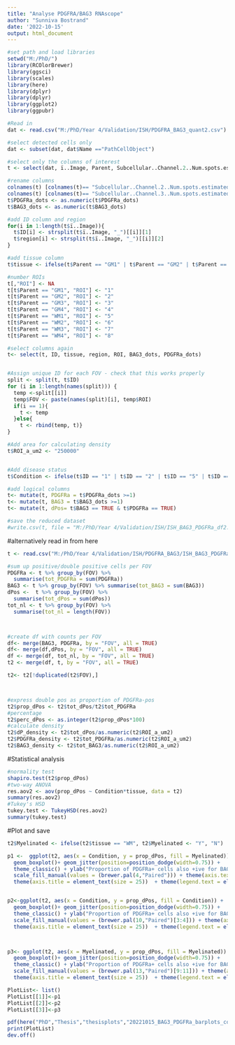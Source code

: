 ---
title: "Analyse PDGFRA/BAG3 RNAscope"
author: "Sunniva Bostrand"
date: '2022-10-15'
output: html_document
---

```{r}
#set path and load libraries
setwd("M:/PhD/")
library(RCOlorBrewer)
library(ggsci)
library(scales)
library(here)
library(dplyr)
library(dplyr)
library(ggplot2)
library(ggpubr)
```

```{r}
#Read in
dat <- read.csv("M:/PhD/Year 4/Validation/ISH/PDGFRA_BAG3_quant2.csv")

#select detected cells only
dat <- subset(dat, dat$Name =="PathCellObject")

#select only the columns of interest
t <- select(dat, ï..Image, Parent, Subcellular..Channel.2..Num.spots.estimated, Subcellular..Channel.3..Num.spots.estimated )

#rename columns
colnames(t) [colnames(t)== "Subcellular..Channel.2..Num.spots.estimated"] <- "BAG3_dots"
colnames(t) [colnames(t)== "Subcellular..Channel.3..Num.spots.estimated"] <- "PDGFRa_dots"
t$PDGFRa_dots <- as.numeric(t$PDGFRa_dots)
t$BAG3_dots <- as.numeric(t$BAG3_dots)

#add ID column and region
for(i in 1:length(t$ï..Image)){
  t$ID[i] <- strsplit(t$ï..Image, "_")[[i]][1]
  t$region[i] <- strsplit(t$ï..Image, "_")[[i]][2]
}

#add tissue column
t$tissue <- ifelse(t$Parent == "GM1" | t$Parent == "GM2" | t$Parent == "GM3"| t$Parent == "GM4", "GM", "WM")

#number ROIs
t[,"ROI"] <- NA
t[t$Parent == "GM1", "ROI"] <- "1"
t[t$Parent == "GM2", "ROI"] <- "2"
t[t$Parent == "GM3", "ROI"] <- "3"
t[t$Parent == "GM4", "ROI"] <- "4"
t[t$Parent == "WM1", "ROI"] <- "5"
t[t$Parent == "WM2", "ROI"] <- "6"
t[t$Parent == "WM3", "ROI"] <- "7"
t[t$Parent == "WM4", "ROI"] <- "8"

#select columns again
t<- select(t, ID, tissue, region, ROI, BAG3_dots, PDGFRa_dots)


#Assign unique ID for each FOV - check that this works properly 
split <- split(t, t$ID)
for (i in 1:length(names(split))) {
  temp <-split[[i]]
  temp$FOV <- paste(names(split)[i], temp$ROI)
  if(i == 1){
    t <- temp
  }else{
    t <- rbind(temp, t)}
}

#Add area for calculating density
t$ROI_a_um2 <- "250000"


#Add disease status
t$Condition <- ifelse(t$ID == "1" | t$ID == "2" | t$ID == "5" | t$ID == "6" |t$ID == "10" |t$ID == "12" | t$ID == "3",  "HD", "Ctrl")

#add logical columns 
t<- mutate(t, PDGFRa = t$PDGFRa_dots >=1)
t<- mutate(t, BAG3 = t$BAG3_dots >=1)
t<- mutate(t, dPos= t$BAG3 == TRUE & t$PDGFRa == TRUE)

#save the reduced dataset
#write.csv(t, file = "M:/PhD/Year 4/Validation/ISH/ISH_BAG3_PDGFRa_df2.csv")
```

#alternatively read in from here
```{r}
t <- read.csv("M:/PhD/Year 4/Validation/ISH/PDGFRA_BAG3/ISH_BAG3_PDGFRa_df2.csv")

#sum up positive/double positive cells per FOV
PDGFRa <- t %>% group_by(FOV) %>%
  summarise(tot_PDGFRa = sum(PDGFRa)) 
BAG3 <- t %>% group_by(FOV) %>% summarise(tot_BAG3 = sum(BAG3)) 
dPos <-  t %>% group_by(FOV) %>%
  summarise(tot_dPos = sum(dPos)) 
tot_nl <- t %>% group_by(FOV) %>%
  summarise(tot_nl = length(FOV))



#create df with counts per FOV
df<- merge(BAG3, PDGFRa, by = "FOV", all = TRUE)        
df<- merge(df,dPos, by = "FOV", all = TRUE) 
df <- merge(df, tot_nl, by = "FOV", all = TRUE)
t2 <- merge(df, t, by = "FOV", all = TRUE)

t2<- t2[!duplicated(t2$FOV),]



#express double pos as proportion of PDGFRa-pos
t2$prop_dPos <- t2$tot_dPos/t2$tot_PDGFRa
#percentage
t2$perc_dPos <- as.integer(t2$prop_dPos*100)
#calculate density 
t2$dP_density <- t2$tot_dPos/as.numeric(t2$ROI_a_um2)
t2$PDGFRa_density <- t2$tot_PDGFRa/as.numeric(t2$ROI_a_um2)
t2$BAG3_density <- t2$tot_BAG3/as.numeric(t2$ROI_a_um2)
```

#Statistical analysis
```{r}
#normality test
shapiro.test(t2$prop_dPos)
#two-way ANOVA
res.aov2 <- aov(prop_dPos ~ Condition*tissue, data = t2)
summary(res.aov2)
#Tukey's HSD
tukey.test <- TukeyHSD(res.aov2)
summary(tukey.test)
```

#Plot and save
```{r}
t2$Myelinated <- ifelse(t2$tissue == "WM", t2$Myelinated <- "Y", "N")

p1 <-  ggplot(t2, aes(x = Condition, y = prop_dPos, fill = Myelinated)) +
  geom_boxplot()+ geom_jitter(position=position_dodge(width=0.75)) +
  theme_classic() + ylab("Proportion of PDGFRa+ cells also +ive for BAG3") + xlab("Condition") + 
  scale_fill_manual(values = (brewer.pal(4,"Paired"))) + theme(axis.text = element_text(size = 20))  +
  theme(axis.title = element_text(size = 25))  + theme(legend.text = element_text(size = 20))  + theme(legend.title = element_text(size = 20)) + ylim(0,1) 


p2<-ggplot(t2, aes(x = Condition, y = prop_dPos, fill = Condition)) +
  geom_boxplot()+ geom_jitter(position=position_dodge(width=0.75)) +
  theme_classic() + ylab("Proportion of PDGFRa+ cells also +ive for BAG3") + xlab("Condition") + 
  scale_fill_manual(values = (brewer.pal(10,"Paired")[3:4])) + theme(axis.text = element_text(size = 20))  +
  theme(axis.title = element_text(size = 25))  + theme(legend.text = element_text(size = 20))  + theme(legend.title = element_text(size = 20)) + ylim(0,1)



p3<- ggplot(t2, aes(x = Myelinated, y = prop_dPos, fill = Myelinated)) +
  geom_boxplot()+ geom_jitter(position=position_dodge(width=0.75)) +
  theme_classic() + ylab("Proportion of PDGFRa+ cells also +ive for BAG3") + xlab("Myelinated") + 
  scale_fill_manual(values = (brewer.pal(13,"Paired")[9:11])) + theme(axis.text = element_text(size = 20))  +
  theme(axis.title = element_text(size = 25))  + theme(legend.text = element_text(size = 20))  + theme(legend.title = element_text(size = 20)) + ylim(0,1)

PlotList<- list()
PlotList[[1]]<-p1
PlotList[[2]]<-p2
PlotList[[3]]<-p3

pdf(here("PhD","Thesis","thesisplots","20221015_BAG3_PDGFRa_barplots_colour.pdf"), width = 7, height = 9)
print(PlotList)
dev.off()

```
